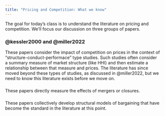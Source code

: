 ```yaml
---
title: "Pricing and Competition: What we know"
---
```


The goal for today's class is to understand the literature on pricing and competition. We'll focus our discussion on three groups of papers.

### @kessler2000 and @miller2022
These papers consider the impact of competition on prices in the context of "structure-conduct-performace" type studies. Such studies often consider a summary measure of market structure (like HHI) and then estimate a relationship between that measure and prices. The literature has since moved beyond these types of studies, as discussed in @miller2022, but we need to know this literature exists before we move on.

###
These papers directly measure the effects of mergers or closures.

### 
These papers collectively develop structural models of bargaining that have become the standard in the literature at this point.